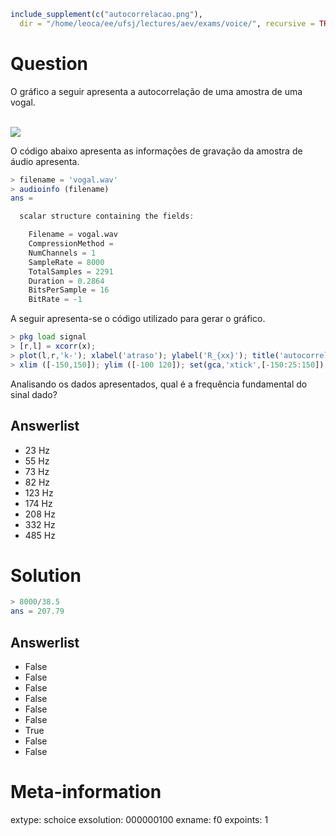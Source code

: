 ```r
include_supplement(c("autocorrelacao.png"),
  dir = "/home/leoca/ee/ufsj/lectures/aev/exams/voice/", recursive = TRUE)
```
Question
========

O gráfico a seguir apresenta a autocorrelação de uma amostra de uma vogal. 

\
![](autocorrelacao.png)

O código abaixo apresenta as informações de gravação da amostra de áudio apresenta.

```Octave
> filename = 'vogal.wav'
> audioinfo (filename)
ans =

  scalar structure containing the fields:

    Filename = vogal.wav
    CompressionMethod = 
    NumChannels = 1
    SampleRate = 8000
    TotalSamples = 2291
    Duration = 0.2864
    BitsPerSample = 16
    BitRate = -1
```

A seguir apresenta-se o código utilizado para gerar o gráfico.

```Octave
> pkg load signal
> [r,l] = xcorr(x);
> plot(l,r,'k-'); xlabel('atraso'); ylabel('R_{xx}'); title('autocorrelação'); 
> xlim ([-150,150]); ylim ([-100 120]); set(gca,'xtick',[-150:25:150]); grid on;
```

Analisando os dados apresentados, qual é a frequência fundamental do sinal dado?

Answerlist
---------------
* 23 Hz
* 55 Hz
* 73 Hz
* 82 Hz
* 123 Hz
* 174 Hz
* 208 Hz
* 332 Hz
* 485 Hz


Solution
========

```Octave
> 8000/38.5
ans = 207.79
```

Answerlist
----------
* False
* False
* False
* False
* False
* False
* True
* False
* False

Meta-information
================
extype: schoice
exsolution: 000000100
exname: f0
expoints: 1

